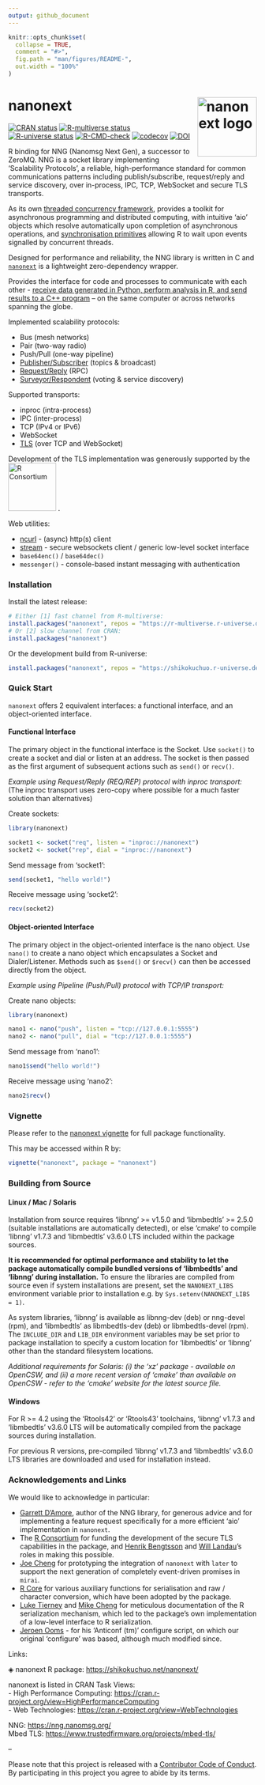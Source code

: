 ```yaml
---
output: github_document
---
```


<!-- README.md is generated from README.Rmd. Please edit that file -->

```r
knitr::opts_chunk$set(
  collapse = TRUE,
  comment = "#>",
  fig.path = "man/figures/README-",
  out.width = "100%"
)
```

# nanonext <a href="https://shikokuchuo.net/nanonext/" alt="nanonext"><img src="man/figures/logo.png" alt="nanonext logo" align="right" width="120" /></a>

<!-- badges: start -->
[![CRAN status](https://www.r-pkg.org/badges/version/nanonext?color=112d4e)](https://CRAN.R-project.org/package=nanonext)
[![R-multiverse status](https://img.shields.io/badge/dynamic/json?url=https%3A%2F%2Fr-multiverse.r-universe.dev%2Fapi%2Fpackages%2Fnanonext&query=%24.Version&label=R-multiverse&color=112d4e)](https://r-multiverse.r-universe.dev/nanonext)
[![R-universe status](https://shikokuchuo.r-universe.dev/badges/nanonext?color=3f72af)](https://shikokuchuo.r-universe.dev/nanonext)
[![R-CMD-check](https://github.com/shikokuchuo/nanonext/workflows/R-CMD-check/badge.svg)](https://github.com/shikokuchuo/nanonext/actions)
[![codecov](https://codecov.io/gh/shikokuchuo/nanonext/graph/badge.svg)](https://app.codecov.io/gh/shikokuchuo/nanonext)
[![DOI](https://zenodo.org/badge/451104675.svg)](https://zenodo.org/badge/latestdoi/451104675)
<!-- badges: end -->

R binding for NNG (Nanomsg Next Gen), a successor to ZeroMQ. NNG is a socket library implementing 'Scalability Protocols', a reliable, high-performance standard for common communications patterns including publish/subscribe, request/reply and service discovery, over in-process, IPC, TCP, WebSocket and secure TLS transports.

As its own [threaded concurrency framework](https://shikokuchuo.net/nanonext/articles/nanonext.html#async-and-concurrency), provides a toolkit for asynchronous programming and distributed computing, with intuitive 'aio' objects which resolve automatically upon completion of asynchronous operations, and [synchronisation primitives](https://shikokuchuo.net/nanonext/articles/nanonext.html#synchronisation-primitives) allowing R to wait upon events signalled by concurrent threads.

Designed for performance and reliability, the NNG library is written in C and [`nanonext`](https://doi.org/10.5281/zenodo.7903429) is a lightweight zero-dependency wrapper.

Provides the interface for code and processes to communicate with each other - [receive data generated in Python, perform analysis in R, and send results to a C++ program](https://shikokuchuo.net/nanonext/articles/nanonext.html#cross-language-exchange) – on the same computer or across networks spanning the globe.

Implemented scalability protocols:

- Bus (mesh networks)
- Pair (two-way radio)
- Push/Pull (one-way pipeline)
- [Publisher/Subscriber](https://shikokuchuo.net/nanonext/articles/nanonext.html#publisher-subscriber-model) (topics & broadcast)
- [Request/Reply](https://shikokuchuo.net/nanonext/articles/nanonext.html#rpc-and-distributed-computing) (RPC)
- [Surveyor/Respondent](https://shikokuchuo.net/nanonext/articles/nanonext.html#surveyor-respondent-model) (voting & service discovery)

Supported transports:

- inproc (intra-process)
- IPC (inter-process)
- TCP (IPv4 or IPv6)
- WebSocket
- [TLS](https://shikokuchuo.net/nanonext/articles/nanonext.html#tls-secure-connections) (over TCP and WebSocket)

Development of the TLS implementation was generously supported by the 
<a href="https://www.r-consortium.org/all-projects/awarded-projects/2023-group-1" alt="R Consortium ISC Grant 2023"><img src="https://www.r-consortium.org/wp-content/uploads/sites/13/2016/09/RConsortium_Horizontal_Pantone.png" alt="R Consortium" width="97" /></a> .

Web utilities:

- [ncurl](https://shikokuchuo.net/nanonext/articles/nanonext.html#ncurl-async-http-client) - (async) http(s) client
- [stream](https://shikokuchuo.net/nanonext/articles/nanonext.html#stream-websocket-client) - secure websockets client / generic low-level socket interface
- `base64enc()` / `base64dec()`
- `messenger()` - console-based instant messaging with authentication

### Installation

Install the latest release:

```r
# Either [1] fast channel from R-multiverse:
install.packages("nanonext", repos = "https://r-multiverse.r-universe.dev")
# Or [2] slow channel from CRAN:
install.packages("nanonext")
```

Or the development build from R-universe:

```r
install.packages("nanonext", repos = "https://shikokuchuo.r-universe.dev")
```

### Quick Start

`nanonext` offers 2 equivalent interfaces: a functional interface, and an object-oriented interface.

#### Functional Interface 

The primary object in the functional interface is the Socket. Use `socket()` to create a socket and dial or listen at an address. The socket is then passed as the first argument of subsequent actions such as `send()` or `recv()`.

*Example using Request/Reply (REQ/REP) protocol with inproc transport:* <br />
(The inproc transport uses zero-copy where possible for a much faster solution than alternatives)

Create sockets:

```r
library(nanonext)

socket1 <- socket("req", listen = "inproc://nanonext")
socket2 <- socket("rep", dial = "inproc://nanonext")
```

Send message from 'socket1':

```r
send(socket1, "hello world!")
```

Receive message using 'socket2':

```r
recv(socket2)
```

#### Object-oriented Interface

The primary object in the object-oriented interface is the nano object. Use `nano()` to create a nano object which encapsulates a Socket and Dialer/Listener. Methods such as `$send()` or `$recv()` can then be accessed directly from the object.

*Example using Pipeline (Push/Pull) protocol with TCP/IP transport:*

Create nano objects:

```r
library(nanonext)

nano1 <- nano("push", listen = "tcp://127.0.0.1:5555")
nano2 <- nano("pull", dial = "tcp://127.0.0.1:5555")
```

Send message from 'nano1':

```r
nano1$send("hello world!")
```

Receive message using 'nano2':

```r
nano2$recv()
```

### Vignette

Please refer to the [nanonext vignette](https://shikokuchuo.net/nanonext/articles/nanonext.html) for full package functionality.

This may be accessed within R by:

```r
vignette("nanonext", package = "nanonext")
```

### Building from Source

#### Linux / Mac / Solaris

Installation from source requires 'libnng' >= v1.5.0 and 'libmbedtls' >= 2.5.0 (suitable installations are automatically detected), or else 'cmake' to compile 'libnng' v1.7.3 and 'libmbedtls' v3.6.0 LTS included within the package sources.

**It is recommended for optimal performance and stability to let the package automatically compile bundled versions of 'libmbedtls' and 'libnng' during installation.** To ensure the libraries are compiled from source even if system installations are present, set the `NANONEXT_LIBS` environment variable prior to installation e.g. by `Sys.setenv(NANONEXT_LIBS = 1)`.

As system libraries, 'libnng' is available as libnng-dev (deb) or nng-devel (rpm), and 'libmbedtls' as libmbedtls-dev (deb) or libmbedtls-devel (rpm). The `INCLUDE_DIR` and `LIB_DIR` environment variables may be set prior to package installation to specify a custom location for 'libmbedtls' or 'libnng' other than the standard filesystem locations.

*Additional requirements for Solaris: (i) the 'xz' package - available on OpenCSW, and (ii) a more recent version of 'cmake' than available on OpenCSW - refer to the 'cmake' website for the latest source file.*

#### Windows

For R >= 4.2 using the 'Rtools42' or 'Rtools43' toolchains, 'libnng' v1.7.3 and 'libmbedtls' v3.6.0 LTS will be automatically compiled from the package sources during installation.

For previous R versions, pre-compiled 'libnng' v1.7.3 and 'libmbedtls' v3.6.0 LTS libraries are downloaded and used for installation instead.

### Acknowledgements and Links

We would like to acknowledge in particular:

- [Garrett D'Amore](https://github.com/gdamore), author of the NNG library, for generous advice and for implementing a feature request specifically for a more efficient 'aio' implementation in `nanonext`.
- The [R Consortium](https://www.r-consortium.org/) for funding the development of the secure TLS capabilities in the package, and [Henrik Bengtsson](https://github.com/HenrikBengtsson) and [Will Landau](https://github.com/wlandau/)'s roles in making this possible.
- [Joe Cheng](https://github.com/jcheng5/) for prototyping the integration of `nanonext` with `later` to support the next generation of completely event-driven promises in `mirai`.
- [R Core](https://www.r-project.org/contributors.html) for various auxiliary functions for serialisation and raw / character conversion, which have been adopted by the package.
- [Luke Tierney](https://github.com/ltierney/) and [Mike Cheng](https://github.com/coolbutuseless) for meticulous documentation of the R serialization mechanism, which led to the package's own implementation of a low-level interface to R serialization.
- [Jeroen Ooms](https://github.com/jeroen) - for his 'Anticonf (tm)' configure script, on which our original 'configure' was based, although much modified since.

Links:

◈ nanonext R package: <https://shikokuchuo.net/nanonext/>

nanonext is listed in CRAN Task Views:<br />
- High Performance Computing: <https://cran.r-project.org/view=HighPerformanceComputing><br />
- Web Technologies: <https://cran.r-project.org/view=WebTechnologies>

NNG: <https://nng.nanomsg.org/><br />
Mbed TLS: <https://www.trustedfirmware.org/projects/mbed-tls/>

--

Please note that this project is released with a [Contributor Code of Conduct](https://shikokuchuo.net/nanonext/CODE_OF_CONDUCT.html). By participating in this project you agree to abide by its terms.
